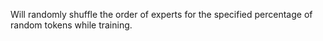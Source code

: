 Will randomly shuffle the order of experts for the specified percentage of random tokens while training.